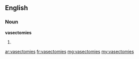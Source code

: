 ==English==
===Noun===
'''vasectomies'''
# {{plural of|vasectomy}}

[[ar:vasectomies]]
[[fr:vasectomies]]
[[mg:vasectomies]]
[[my:vasectomies]]